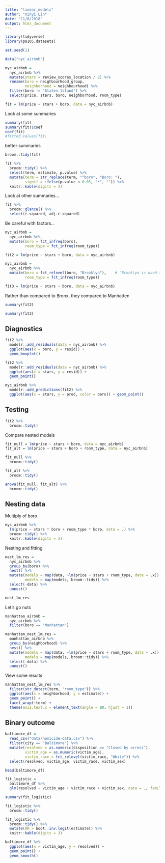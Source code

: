 ```yaml
---
title: "linear_models"
author: "Xinyi Lin"
date: "11/8/2018"
output: html_document
---
```


```r
library(tidyverse)
library(p8105.datasets)

set.seed(1)
```

```r
data("nyc_airbnb")

nyc_airbnb = 
  nyc_airbnb %>% 
  mutate(stars = review_scores_location / 2) %>% 
  rename(boro = neighbourhood_group,
         neighborhood = neighbourhood) %>% 
  filter(boro != "Staten Island") %>% 
  select(price, stars, boro, neighborhood, room_type)
```

```r
fit = lm(price ~ stars + boro, data = nyc_airbnb)
```

Look at some summaries

```r
summary(fit)
summary(fit)$coef
coef(fit)
#fitted.values(fit)
```

better summaries

```r
broom::tidy(fit)

fit %>% 
  broom::tidy() %>% 
  select(term, estimate, p.value) %>% 
  mutate(term = str_replace(term, "^boro", "Boro: "),
         signif = ifelse(p.value < 0.05, "*", "")) %>% 
  knitr::kable(digits = 3)
```

Look at other summaries...

```r
fit %>% 
  broom::glance() %>% 
  select(r.squared, adj.r.squared)
```

Be careful with factors...

```r
nyc_airbnb = 
  nyc_airbnb %>% 
  mutate(boro = fct_infreq(boro),
         room_type = fct_infreq(room_type))

fit2 = lm(price ~ stars + boro, data = nyc_airbnb)
```

```r
nyc_airbnb = 
  nyc_airbnb %>% 
  mutate(boro = fct_relevel(boro, "Brooklyn"),    # "Brooklyn is used to compared"
         room_type = fct_infreq(room_type))

fit3 = lm(price ~ stars + boro, data = nyc_airbnb)
```


Rather than compared to Bronx, they compared to Manhatten

```r
summary(fit2)

summary(fit3)
```

## Diagnostics

```r
fit2 %>% 
  modelr::add_residuals(data = nyc_airbnb) %>% 
  ggplot(aes(x = boro, y = resid)) +
  geom_boxplot()
```

```r
fit2 %>% 
  modelr::add_residuals(data = nyc_airbnb) %>% 
  ggplot(aes(x = stars, y = resid)) +
  geom_point()
```

```r
nyc_airbnb %>% 
  modelr::add_predictions(fit2) %>% 
  ggplot(aes(x = stars, y = pred, color = boro)) + geom_point()
```

## Testing

```r
fit2 %>% 
  broom::tidy()
```

Compare nested models

```r
fit_null = lm(price ~ stars + boro, data = nyc_airbnb)
fit_alt = lm(price ~ stars + boro + room_type, data = nyc_airbnb)
```

```r
fit_null %>% 
  broom::tidy()

fit_alt %>% 
  broom::tidy()
```

```r
anova(fit_null, fit_alt) %>% 
  broom::tidy()
```

## Nesting data

Multiply of boro

```r
nyc_airbnb %>% 
  lm(price ~ stars * boro + room_type * boro, data = .) %>% 
  broom::tidy() %>% 
  knitr::kable(digits = 3)
```

Nesting and fitting

```r
nest_lm_res =
  nyc_airbnb %>% 
  group_by(boro) %>% 
  nest() %>% 
  mutate(models = map(data, ~lm(price ~ stars + room_type, data = .x)),
         models = map(models, broom::tidy)) %>% 
  select(-data) %>% 
  unnest()

nest_lm_res
```

Let's go nuts 

```r
manhattan_airbnb =
  nyc_airbnb %>% 
  filter(boro == "Manhattan")

manhattan_nest_lm_res =
  manhattan_airbnb %>% 
  group_by(neighborhood) %>% 
  nest() %>% 
  mutate(models = map(data, ~lm(price ~ stars + room_type, data = .x)),
         models = map(models, broom::tidy)) %>% 
  select(-data) %>% 
  unnest()
```

View some results

```r
manhattan_nest_lm_res %>% 
  filter(str_detect(term, "room_type")) %>% 
  ggplot(aes(x = neighborhood, y = estimate)) +
  geom_point() +
  facet_wrap(~term) + 
  theme(axis.text.x = element_text(angle = 80, hjust = 1))
```

## Binary outcome

```r
baltimore_df = 
  read_csv("data/homicide-data.csv") %>% 
  filter(city == "Baltimore") %>% 
  mutate(resolved = as.numeric(disposition == "Closed by arrest"),
         victim_age = as.numeric(victim_age),
         victim_race = fct_relevel(victim_race, "White")) %>% 
  select(resolved, victim_age, victim_race, victim_sex)

head(baltimore_df)
```

```r
fit_logistic = 
  baltimore_df %>% 
  glm(resolved ~ victim_age + victim_race + victim_sex, data = ., family = binomial()) 
```

```r
summary(fit_logistic)
```

```r
fit_logistic %>% 
  broom::tidy()
```

```r
fit_logistic %>% 
  broom::tidy() %>% 
  mutate(OR = boot::inv.logit(estimate)) %>% 
  knitr::kable(digits = 3)
```

```r
baltimore_df %>% 
  ggplot(aes(x = victim_age, y = resolved)) +
  geom_point() +
  geom_smooth()
```

